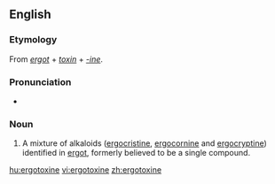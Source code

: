 ==English==

===Etymology===
From ''[[ergot]]'' + ''[[toxin]]'' + ''[[-ine]]''.

===Pronunciation===
* {{IPA|/ɜːɡəˈtɒksiːn/}}

===Noun===
{{en-noun|-}}

# {{context|biochemistry|lang=en}} A mixture of alkaloids ([[ergocristine]], [[ergocornine]] and [[ergocryptine]]) identified in [[ergot]], formerly believed to be a single compound.

[[hu:ergotoxine]]
[[vi:ergotoxine]]
[[zh:ergotoxine]]